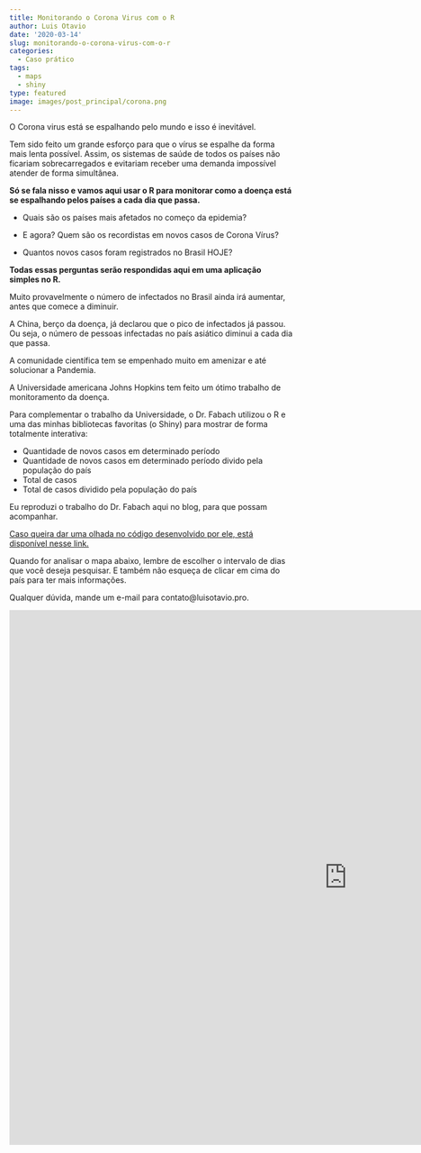 ```yaml
---
title: Monitorando o Corona Virus com o R
author: Luis Otavio
date: '2020-03-14'
slug: monitorando-o-corona-virus-com-o-r
categories:
  - Caso prático
tags:
  - maps
  - shiny
type: featured
image: images/post_principal/corona.png
---
```


O Corona virus está se espalhando pelo mundo e isso é inevitável.

Tem sido feito um grande esforço para que o vírus se espalhe da forma mais lenta possível. Assim, os sistemas de saúde de todos os países não ficariam sobrecarregados e evitariam receber uma demanda impossível atender de forma simultânea.

**Só se fala nisso e vamos aqui usar o R para monitorar como a doença está se espalhando pelos países a cada dia que passa.**

- Quais são os países mais afetados no começo da epidemia?

- E agora? Quem são os recordistas em novos casos de Corona Vírus?

- Quantos novos casos foram registrados no Brasil HOJE?

**Todas essas perguntas serão respondidas aqui em uma aplicação simples no R.**


Muito provavelmente o número de infectados no Brasil ainda irá aumentar, antes que comece a diminuir.

A China, berço da doença, já declarou que o pico de infectados já passou. Ou seja, o número de pessoas infectadas no país asiático diminui a cada dia que passa.

A comunidade científica tem se empenhado muito em amenizar e até solucionar a Pandemia. 

A Universidade americana Johns Hopkins tem feito um ótimo trabalho de monitoramento da doença.

Para complementar o trabalho da Universidade, o Dr. Fabach utilizou o R e uma das minhas bibliotecas favoritas (o Shiny) para mostrar de forma totalmente interativa:

- Quantidade de novos casos em determinado período
- Quantidade de novos casos em determinado período divido pela população do país
- Total de casos
- Total de casos dividido pela população do país



Eu reproduzi o trabalho do Dr. Fabach aqui no blog, para que possam acompanhar.

[Caso queira dar uma olhada no código desenvolvido por ele, está disponível nesse link.](https://github.com/DrFabach/Corona/blob/master/shiny.r){target="_blank"}

Quando for analisar o mapa abaixo, lembre de escolher o intervalo de dias que você deseja pesquisar. E também não esqueça de clicar em cima do país para ter mais informações.

Qualquer dúvida, mande um e-mail para contato@luisotavio.pro.

<iframe src="https://luisotavio.info/shiny/corona/" width=1200 height=950 frameborder=0"></iframe>
<!-- knitr::include_app("http://34.194.149.214/shiny/corona/", height = "100%") -->
